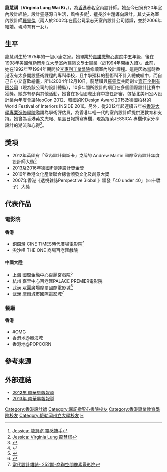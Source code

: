 '''龍慧祺'''（'''Virginia Lung Wai Ki'''，{{bd|1975年}}），為[[香港|香港]]著名室內設計師。她至今已擁有20年室內設計經驗。設計靈感源自生活，風格多變<ref>[http://www.jessicahk.com/articles/long-hui-qi-ling-gan-bu-shou Jessica: 龍慧祺 靈感捕手]</ref>，擅長於主題導向設計。其丈夫為室內設計師[[羅靈傑|羅靈傑]]（兩人於2002年在舊公司梁志天室內設計公司認識，並於2006年結婚。現時育有一女）。

==生平==
龍慧祺生於1975年的一個小康之家。她畢業於[[嘉諾撒聖心書院|嘉諾撒聖心書院]]中五年級，後在1998年美國[[俄勒岡州立大學|俄勒岡州立大學]]室內建築文學士畢業（於1994年開始入讀）。此前，她在1992年至1994年期間於[[香港專業教育學院（李惠利）|李惠利工業學院]]修讀室內設計課程。這是因為當時香港沒有太多開設藝術課程的專科學校，且中學預科的藝術科不計入總成績中，而自己自小又喜歡繪畫，所以2004年12月10日，龍慧祺與[[羅靈傑|羅靈傑]]共同創立[[壹正企劃有限公司|壹正企劃有限公司]]（現為該公司的設計總監），10多年間所設計的項目在多個國際設計比賽中獲獎。她亦有參與其他活動，她曾在多個國際比賽中擔任評審，包括北美州室內設計業內年度會議NeoCon 2012、韓國的K-Design Award 2015及德國柏林的World Festival of Interiors INSIDE 2016。另外，從2012年起連續五年被[[香港大學專業進修學院|香港大學專業進修學院]]邀請為學術評估員，為香港年輕一代的室內設計師提供更教育和支持。她曾為香港英文虎報、星島日報撰寫專欄，現為旭茉JESSICA 專欄作家分享設計的潮流和心得<ref>[http://www.jessicahk.com/blog/experts/443 Jessica: Virginia Lung 龍慧祺]</ref>。

==獎項==
* 2012年英國有「室內設計奧斯卡」之稱的 Andrew Martin 國際室內設計年度設計師大獎<ref>{{web reference|URL=http://www.searchome.net/article.aspx?id=19643|title=壹正企劃室內設計公司 獲頒亞洲首次國際室內設計界「奧斯卡」Andrew Martin國際室內設計大獎|work=設計家|year=2012年|date=12月25日}}</ref>
* 2013及2016年德國iF傳達設計獎金獎
* 2016年香港文化產業聯合總會頒發文化及創意大獎
* 2007年香港《透視雜誌Perspective Global 》頒發「40 under 40」（四十驕子）大獎

==代表作品==
===電影院===
====香港==== 
* 銅鑼灣 CINE TIMES時代廣場電影院<ref>{{Cite web|url=http://hk.apple.nextmedia.com/supplement/tech/art/20131121/18516631|title=景靚聲配4K 重遇時代|newspaper=[[蘋果日報_(香港)|蘋果日報]]|publisher=[[蘋果日報_(香港)|蘋果日報]]|date=2013年11月21日|language=zh-hant}}</ref>
* 尖沙咀 THE ONE 商場百老匯戲院

====中國大陸==== 
* 上海 國際金融中心百麗宮戲院<ref>{{Cite web |url=http://www.shejishuo.cn/design_show.html%26id%3D131 |title=设计说：罗灵杰&龙慧祺 |access-date=2019-05-15 |archive-url=https://web.archive.org/web/20181001004845/http://shejishuo.cn/design_show.html%26id%3D131 |archive-date=2018-10-01 |dead-url=yes }}</ref>
* 杭州 嘉里中心百老匯PALACE PREMIER電影院
* 武漢 眾圓廣場摩爾國際電影城<ref>{{Cite web |url=http://www.goldenpin.org.tw/tw/pgpnydvi.asp?PagNO=3&WhtOdr=&WhtSot=&PcID=52&SrhStrQue=&SrhChkRev=0&SrhChkQue=-1&SrhSelSD=0&SrhSelAES=-1&SrhSelRDM=-1&SrhSelOdr=-1&SrhSelSot=-1&PcIDYer=47&fxdID=3531&Mde=V# |title=EXPLODED CINEMA 線上展覽金點設計獎 |access-date=2017-02-16 |archive-url=https://web.archive.org/web/20170211080542/http://www.goldenpin.org.tw/tw/pgpnydvi.asp?PagNO=3&WhtOdr=&WhtSot=&PcID=52&SrhStrQue=&SrhChkRev=0&SrhChkQue=-1&SrhSelSD=0&SrhSelAES=-1&SrhSelRDM=-1&SrhSelOdr=-1&SrhSelSot=-1&PcIDYer=47&fxdID=3531&Mde=V# |archive-date=2017-02-11 |dead-url=yes }}</ref> 
* 武漢 摩爾城市國際電影城<ref>[http://www.conde-design.com/252%E6%9C%9F-%E5%95%86%E8%BE%A6%E7%A9%BA%E9%96%93%E5%83%8F%E7%B4%A0%E9%9B%BB%E5%BD%B1%E9%99%A2.php 當代設計雜誌- 252期-商辦空間像素電影院]{{dead link|date=2018年5月 |bot=InternetArchiveBot |fix-attempted=yes }}</ref> 

===餐廳===
====香港==== 
* #OMG
* 香港地@奧海城
* 香港地@POPCORN

== 參考來源 ==
{{reflist}}

==外部連結==
* [http://www.scmp.com/lifestyle/interiors-living/article/1083141/husband-and-wife-team-win-interior-design-oscar 2012年 南華早報報導]
* [http://www.scmp.com/lifestyle/interiors-living/article/1265118/upcycling-way-forward-award-winning-designers 2013年 南華早報報導]

{{DEFAULTSORT:L}}
[[Category:香港設計師|Category:香港設計師]]
[[Category:嘉諾撒聖心書院校友|Category:嘉諾撒聖心書院校友]]
[[Category:香港專業教育學院校友|Category:香港專業教育學院校友]]
[[Category:俄勒岡州立大學校友|Category:俄勒岡州立大學校友]]
[[Category:龙姓|H]]